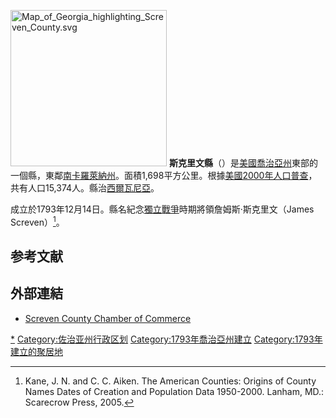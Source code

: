 {{noteTA
|T=zh-hans:斯克里文县;zh-hk:斯克里文縣;zh-tw:斯克里文郡;
|G1=USState
}}

[[File:Map_of_Georgia_highlighting_Screven_County.svg|250px]]
'''斯克里文縣'''（{{lang-en|Screven County}}）是[[美國|美國]][[喬治亞州|喬治亞州]]東部的一個縣，東鄰[[南卡羅萊納州|南卡羅萊納州]]。面積1,698平方公里。根據[[美國2000年人口普查|美國2000年人口普查]]，共有人口15,374人。縣治[[西爾瓦尼亞_(喬治亞州)|西爾瓦尼亞]]。

成立於1793年12月14日。縣名紀念[[美國獨立戰爭|獨立戰爭]]時期將領詹姆斯·斯克里文（James Screven）<ref>Kane, J. N. and C. C. Aiken. The American Counties: Origins of County Names Dates of Creation and Population Data 1950-2000. Lanham, MD.: Scarecrow Press, 2005.</ref>。

==参考文献==
<div class="references-small">
<references />
</div>

== 外部連結 ==
* [http://www.screvencounty.com/ Screven County Chamber of Commerce] {{Wayback|url=http://www.screvencounty.com/ |date=20210117052040 }}

{{斯克里文縣}}
{{Georgia}}
{{DEFAULTSORT:Screven County}}
[[Category:斯克里文郡|*]]
[[Category:佐治亚州行政区划|Category:佐治亚州行政区划]]
[[Category:1793年喬治亞州建立|Category:1793年喬治亞州建立]]
[[Category:1793年建立的聚居地|Category:1793年建立的聚居地]]